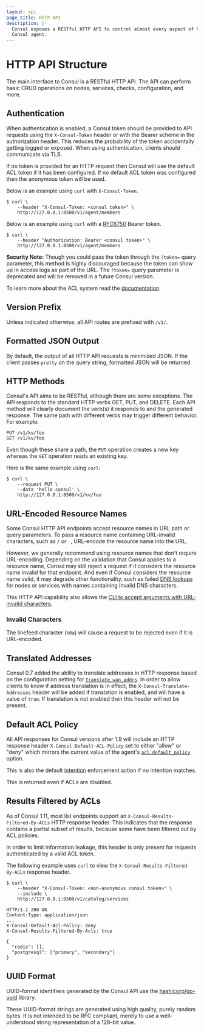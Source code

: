 ```yaml
---
layout: api
page_title: HTTP API
description: |-
  Consul exposes a RESTful HTTP API to control almost every aspect of the
  Consul agent.
---
```


# HTTP API Structure

The main interface to Consul is a RESTful HTTP API. The API can perform basic
CRUD operations on nodes, services, checks, configuration, and more.

## Authentication

When authentication is enabled, a Consul token should be provided to API
requests using the `X-Consul-Token` header or with the
Bearer scheme in the authorization header.
This reduces the probability of the
token accidentally getting logged or exposed. When using authentication,
clients should communicate via TLS.

If no token is provided for an HTTP request then Consul will use the default ACL token
if it has been configured. If no default ACL token was configured then the anonymous
token will be used.

Below is an example using `curl` with `X-Consul-Token`.

```shell-session
$ curl \
    --header "X-Consul-Token: <consul token>" \
    http://127.0.0.1:8500/v1/agent/members
```

Below is an example using `curl` with a [RFC6750](https://tools.ietf.org/html/rfc6750) Bearer token.

```shell-session
$ curl \
    --header "Authorization: Bearer <consul token>" \
    http://127.0.0.1:8500/v1/agent/members
```

**Security Note:** Though you could pass the token through the `?token=` query parameter,
this method is highly discouraged because the token can show up in access logs as part of the URL.
The `?token=` query parameter is deprecated and will be removed in a future Consul version.

To learn more about the ACL system read the [documentation](/consul/docs/secure/acl).

## Version Prefix

Unless indicated otherwise, all API routes are prefixed with `/v1/`.

## Formatted JSON Output

By default, the output of all HTTP API requests is minimized JSON. If the client
passes `pretty` on the query string, formatted JSON will be returned.

## HTTP Methods

Consul's API aims to be RESTful, although there are some exceptions. The API
responds to the standard HTTP verbs GET, PUT, and DELETE. Each API method will
clearly document the verb(s) it responds to and the generated response. The same
path with different verbs may trigger different behavior. For example:

```text
PUT /v1/kv/foo
GET /v1/kv/foo
```

Even though these share a path, the `PUT` operation creates a new key whereas
the `GET` operation reads an existing key.

Here is the same example using `curl`:

```shell-session
$ curl \
    --request PUT \
    --data 'hello consul' \
    http://127.0.0.1:8500/v1/kv/foo
```

## URL-Encoded Resource Names

Some Consul HTTP API endpoints accept resource names in URL path or query parameters.
To pass a resource name containing URL-invalid characters, such as `/` or ` `,
URL-encode the resource name into the URL.

However, we generally recommend using resource names that don't require URL-encoding.
Depending on the validation that Consul applies to a resource name,
Consul may still reject a request if it considers the resource name invalid for that endpoint.
And even if Consul considers the resource name valid, it may degrade other functionality,
such as failed [DNS lookups](/consul/docs/discover/dns)
for nodes or services with names containing invalid DNS characters.

This HTTP API capability also allows the
[CLI to accept arguments with URL-invalid characters](/consul/commands#arguments-with-url-invalid-characters).

### Invalid Characters

The linefeed character (`%0a`) will cause a request to be rejected even if it is URL-encoded.

## Translated Addresses

Consul 0.7 added the ability to translate addresses in HTTP response based on
the configuration setting for
[`translate_wan_addrs`](/consul/docs/agent/config/config-files#translate_wan_addrs). In order
to allow clients to know if address translation is in effect, the
`X-Consul-Translate-Addresses` header will be added if translation is enabled,
and will have a value of `true`. If translation is not enabled then this header
will not be present.

## Default ACL Policy

All API responses for Consul versions after 1.9 will include an HTTP response
header `X-Consul-Default-ACL-Policy` set to either "allow" or "deny" which
mirrors the current value of the agent's
[`acl.default_policy`](/consul/docs/agent/config/config-files#acl_default_policy) option.

This is also the default [intention](/consul/docs/secure-mesh/intention) enforcement
action if no intention matches.

This is returned even if ACLs are disabled.

## Results Filtered by ACLs

As of Consul 1.11, most list endpoints support an `X-Consul-Results-Filtered-By-ACLs`
HTTP response header. This indicates that the response contains a partial subset
of results, because some have been filtered out by ACL policies.

In order to limit information leakage, this header is only present for requests
authenticated by a valid ACL token.

The following example uses `curl` to view the
`X-Consul-Results-Filtered-By-ACLs` response header.

```shell-session
$ curl \
    --header "X-Consul-Token: <non-anonymous consul token>" \
    --include \
    http://127.0.0.1:8500/v1/catalog/services

HTTP/1.1 200 OK
Content-Type: application/json
...
X-Consul-Default-Acl-Policy: deny
X-Consul-Results-Filtered-By-Acls: true

{
  "redis": [],
  "postgresql": ["primary", "secondary"]
}
```

## UUID Format

UUID-format identifiers generated by the Consul API use the
[hashicorp/go-uuid](https://github.com/hashicorp/go-uuid) library.

These UUID-format strings are generated using high quality, purely random bytes.
It is not intended to be RFC compliant, merely to use a well-understood string
representation of a 128-bit value.
